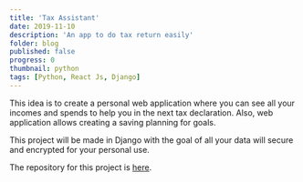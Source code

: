 ```yaml
---
title: 'Tax Assistant'
date: 2019-11-10
description: 'An app to do tax return easily'
folder: blog
published: false
progress: 0
thumbnail: python
tags: [Python, React Js, Django]
---
```


This idea is to create a personal web application where you can see
all your incomes and spends to help you in the next tax declaration.
Also, web application allows creating a saving planning for goals.

This project will be made in Django with the goal of all your data will
secure and encrypted for your personal use.

The repository for this project is [here](https://github.com/jadry92/Tax-assistant).
